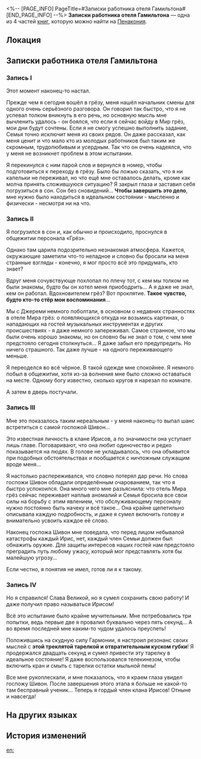<%-- [PAGE_INFO]
PageTitle=#Записки работника отеля Гамильтона#
[END_PAGE_INFO] --%>
{{Дополнить}}
{{Книга Инфобокс
|id           = 315
|partIds      = 190582;190583;190584;190585
|Название     = 
|Изображение  = Предмет Книга Пенакония.png
|Мир          = Пенакония
|Томов        = 4
|Автор        = <!--нужно добавить-->
|Описание     = Серия разрозненных подсказок, обнаруженных Синглер во время расследования аномалий в отеле Мира грёз. Все они написаны рукой работника отеля по имени Гамильтон.
|Том1         = {{tx}}
|Источник1    = {{tx|Отсутствует источник}}
|Том2         = {{tx}}
|Источник2    = {{tx|Отсутствует источник}}
|Том3         = {{tx}}
|Источник3    = {{tx|Отсутствует источник}}
|Том4         = {{tx}}
|Источник4    = {{tx|Отсутствует источник}}
|Персонажи    = 
|Фракции      = 
}}
'''Записки работника отеля Гамильтона''' — одна из 4 частей [[Книги|книг]], которую можно найти на [[Пенакония]].

==Локация==
{{Отметка карты|<!--название карты-->|<!--id отметки-->}}

==Записки работника отеля Гамильтона==
===Запись I===
Этот момент наконец-то настал.

Прежде чем я сегодня вошёл в грёзу, меня нашёл начальник смены для одного очень серьёзного разговора. Он говорил так быстро, что я не успевал толком вникнуть в его речь, но основную мысль мне вычленить удалось - он боялся, что если я сейчас войду в Мир грёз, мои дни будут сочтены. Если я не смогу успешно выполнить задание, Семья точно исключит меня из своих рядов. Он даже рассказал, как меня ценит и что мало кто из молодых работников был таким же скромным, трудолюбивым и усердным. Так что он очень надеялся, что у меня не возникнет проблем в этом испытании.

Я перекинулся с ним парой слов и вернулся в номер, чтобы подготовиться к переходу в грёзу. Было бы ложью сказать, что я ни капельки не переживал, но что ещё мне оставалось делать, кроме как молча принять сложившуюся ситуацию? Я закрыл глаза и заставил себя погрузиться в сон. Сон без сновидений... '''Чтобы завершить это дело''', мне нужно было находиться в идеальном состоянии - мысленно и физически - несмотря ни на что.

===Запись II===
Я погрузился в сон и, как обычно и происходило, проснулся в общежитии персонала «Грёз».

Однако там царила подозрительно незнакомая атмосфера. Кажется, окружающие заметили что-то неладное и словно бы бросали на меня странные взгляды - конечно, я мог просто всё это придумать, кто знает?

Вдруг меня сочувствующе похлопал по плечу тот, с кем мы толком не были знакомы, будто бы он хотел меня приободрить... А я даже не знал, кем он работал. Вдохновителем грёз? Вот проклятие. '''Такое чувство, будто кто-то стёр мои воспоминания'''...

Мы с Джереми немного поболтали, в основном о недавних странностях в отеле Мира грёз: о появляющихся откуда ни возьмись картинах, о нападающих на гостей музыкальных инструментах и других происшествиях - я даже немного запереживал. Самое странное, что мы были очень хорошо знакомы, но он словно бы не знал о том, с чем мне предстояло сегодня столкнуться... Я даже забыл его предупредить. Но ничего страшного. Так даже лучше - на одного переживающего меньше.

Я переоделся во всё чёрное. В такой одежде мне спокойнее. Я немного побыл в общежитии, хотя из-за волнения мне было сложно оставаться на месте. Одному богу известно, сколько кругов я нарезал по комнате.

А затем в дверь постучали.

===Запись III===
Мне это показалось таким нереальным - у меня наконец-то выпал шанс встретиться с самой госпожой Шивон...

Это известная личность в клане Ирисов, а по значимости она уступает лишь главе. Поговаривают, что она любит одиночество и редко показывается на людях. В голове не укладывалось, что она объявится при подобных обстоятельствах и пообщается с ничтожным служащим вроде меня...

Я настолько распереживался, что словно потерял дар речи. Но слова госпожи Шивон обладали определённым очарованием, так что я быстро успокоился. Она много чего мне разъяснила: что отель Мира грёз сейчас переживает наплыв аномалий и Семья бросила все свои силы на борьбу с этим явлением, что обслуживающему персоналу нужно постоянно быть начеку и всё такое... Она крайне щепетильно описывала каждую подробность, и даже я сумел включить голову и внимательно усвоить каждое её слово.

Наконец госпожа Шивон мне поведала, что перед лицом небывалой катастрофы каждый Ирис, нет, каждый член Семьи должен был обнажить оружие. Для защиты интересов наших гостей нам предстояло преградить путь любому ужасу, который мог представлять хотя бы малейшую угрозу...

Если честно, я понятия не имел, готов ли я к такому.

===Запись IV===
Но я справился! Слава Великой, но я сумел сохранить свою работу! И даже получил право называться Ирисом!

Всё это испытание было крайне мучительным. Мне потребовались три попытки, ведь первые две я провалил буквально через пять секунд... А во время последней мне каким-то чудом удалось преуспеть!

Положившись на скудную силу Гармонии, я настроил резонанс своих мыслей с '''этой треклятой тарелкой и отвратительным куском губки'''! Я продержался двадцать секунд и сумел привести эту тарелку в идеальное состояние! Я даже воспользовался телекинезом, чтобы включить кран и смыть с тарелки остатки мыльной пены!

Все мне рукоплескали, и мне показалось, что я краем глаза увидел госпожу Шивон. После завершения этого этапа я больше не какой-то там бесправный ученик... Теперь я гордый член клана Ирисов! Отныне и навсегда!

==На других языках==
{{На других языках
|en   = Attendant Hamilton's Notes
|zhs  = 服务生汉密尔顿的笔记
|zht  = 服務生漢密爾頓的筆記
|ja   = 従業員ハミルトンのメモ
|ko   = 직원 해밀턴의 노트
|es   = Notas del empleado Hamilton
|fr   = Notes d'Hamilton
|ru   = Записки работника отеля Гамильтона
|th   = บันทึกของพนักงาน Hamilton
|vi   = Ghi Chép Của Người Phục Vụ Hamilton
|de   = Aufzeichnungen von Aufseher Hamilton
|id   = Catatan Pelayan Hamilton
|pt   = Bilhetes do Recepcionista Hamilton
}}

==История изменений==
{{История изменений|3.5}}

[[en:]]